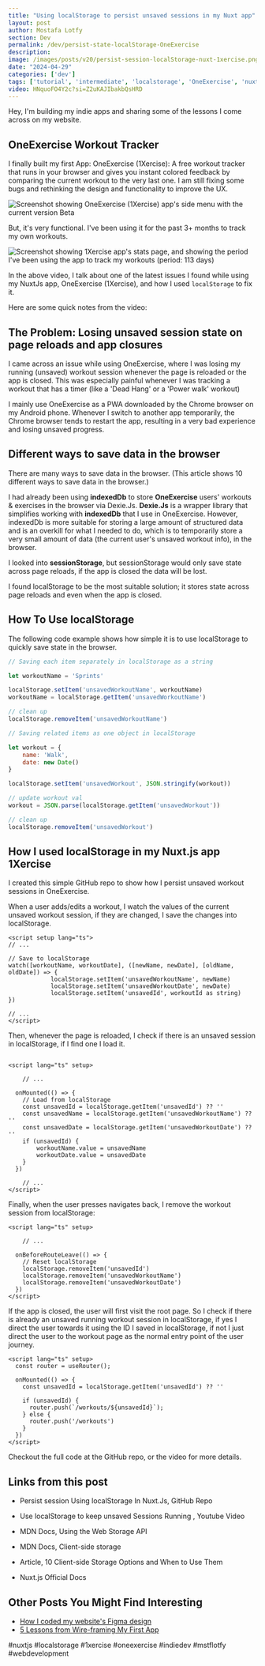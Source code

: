 ```yaml
---
title: "Using localStorage to persist unsaved sessions in my Nuxt app"
layout: post
author: Mostafa Lotfy
section: Dev
permalink: /dev/persist-state-localStorage-OneExercise
description: 
image: /images/posts/v20/persist-session-localStorage-nuxt-1xercise.png
date: "2024-04-29"
categories: ['dev']
tags: ['tutorial', 'intermediate', 'localstorage', 'OneExercise', 'nuxtjs']
video: HNquoFO4Y2c?si=Z2uKAJIbakbQsHRD
---
```




Hey, I'm building my indie apps and sharing some of the lessons I come across on <CustomLink href="/) and my YT channel: [The indieDev](https://www.youtube.com/@theindiedev.mstflotfy">my website</CustomLink>.

## <CustomLink href="https://oneexercise.mstflotfy.com">OneExercise Workout Tracker</CustomLink>

I finally built my first App: <CustomLink href="https://oneexercise.mstflotfy.com/">OneExercise (1Xercise)</CustomLink>: A free workout tracker that runs in your browser and gives you instant colored feedback by comparing the current workout to the very last one. I am still fixing some bugs and rethinking the design and functionality to improve the UX. 

![Screenshot showing OneExercise (1Xercise) app's side menu with the current version Beta](/images/posts/v20/OneExercise-workout-tracker-dark-mode.jpg)

But, it's very functional. I've been using it for the past 3+ months to track my own workouts. 

![Screenshot showing 1Xercise app's stats page, and showing the period I've been using the app to track my workouts (period: 113 days)](/images/posts/v20/OneExercise-workout-tracker-stats.jpg)

In the above video, I talk about one of the latest issues I found while using my NuxtJs app, <CustomLink href="https://oneexercise.mstflotfy.com/">OneExercise (1Xercise)</CustomLink>, and how I used <CustomLink href="https://developer.mozilla.org/en-US/docs/Web/API/Window/localStorage">`localStorage`</CustomLink> to fix it.

Here are some quick notes from the video:

## The Problem: Losing unsaved session state on page reloads and app closures

I came across an issue while using <CustomLink href="https://oneexercise.mstflotfy.com">OneExercise</CustomLink>, where I was losing my running (unsaved) workout session whenever the page is reloaded or the app is closed. This was especially painful whenever I was tracking a workout that has a timer (like a 'Dead Hang' or a 'Power walk' workout)

I mainly use <CustomLink href="https://oneexercise.mstflotfy.com">OneExercise</CustomLink> as a PWA downloaded by the Chrome browser on my Android phone. Whenever I switch to another app temporarily, the Chrome browser tends to restart the app, resulting in a very bad experience and losing unsaved progress.

## Different ways to save data in the browser

There are many ways to save data in the browser. (<CustomLink href=" https://www.sitepoint.com/client-side-storage-options-comparison/">This article shows 10 different ways to save data in the browser</CustomLink>.)

I had already been using **indexedDb** to store <CustomLink href="https://oneexercise.mstflotfy.com">**OneExercise**</CustomLink> users' workouts & exercises in the browser via Dexie.Js. <CustomLink href="https://dexie.org/">**Dexie.Js**</CustomLink> is a wrapper library that simplifies working with **indexedDb** that I use in OneExercise. However, indexedDb is more suitable for storing a large amount of structured data and is an overkill for what I needed to do, which is to temporarily store a very small amount of data (the current user's unsaved workout info), in the browser.

I looked into **sessionStorage**, but sessionStorage would only save state across page reloads, if the app is closed the data will be lost. 

I found localStorage to be the most suitable solution; it stores state across page reloads and even when the app is closed.


## How To Use localStorage

The following code example shows how simple it is to use localStorage to quickly save state in the browser.

```javascript
// Saving each item separately in localStorage as a string

let workoutName = 'Sprints'

localStorage.setItem('unsavedWorkoutName', workoutName)
workoutName = localStorage.getItem('unsavedWorkoutName')

// clean up
localStorage.removeItem('unsavedWorkoutName')

```

```javascript
// Saving related items as one object in localStorage

let workout = {
	name: 'Walk',
	date: new Date()
}

localStorage.setItem('unsavedWorkout', JSON.stringify(workout))

// update workout val
workout = JSON.parse(localStorage.getItem('unsavedWorkout'))

// clean up
localStorage.removeItem('unsavedWorkout')
```

## How I used localStorage in my Nuxt.js app 1Xercise

I created this <CustomLink href="https://github.com/mstflotfy/Nuxt.js-isolated-localStorage-persistent-session">simple GitHub repo</CustomLink> to show how I persist unsaved workout sessions in OneExercise.

When a user adds/edits a workout, I watch the values of the current unsaved workout session, if they are changed, I save the changes into localStorage.

```vue
<script setup lang="ts">
// ...

// Save to localStorage
watch([workoutName, workoutDate], ([newName, newDate], [oldName, oldDate]) => {
			localStorage.setItem('unsavedWorkoutName', newName)
			localStorage.setItem('unsavedWorkoutDate', newDate)
			localStorage.setItem('unsavedId', workoutId as string)
})

// ...
</script>
```

Then, whenever the page is reloaded, I check if there is an unsaved session in localStorage, if I find one I load it.

```vue

<script lang="ts" setup>

	// ...

  onMounted(() => {
    // Load from localStorage
    const unsavedId = localStorage.getItem('unsavedId') ?? ''
    const unsavedName = localStorage.getItem('unsavedWorkoutName') ?? ''
    const unsavedDate = localStorage.getItem('unsavedWorkoutDate') ?? ''
    if (unsavedId) {
        workoutName.value = unsavedName
        workoutDate.value = unsavedDate
    }
  })  

	// ...
</script>
```

Finally, when the user presses navigates back, I remove the workout session from localStorage:

```vue
<script lang="ts" setup>

	// ...

  onBeforeRouteLeave(() => {
    // Reset localStorage
    localStorage.removeItem('unsavedId')
    localStorage.removeItem('unsavedWorkoutName')
    localStorage.removeItem('unsavedWorkoutDate')
  })
</script>
```

If the app is closed, the user will first visit the root page. So I check if there is already an unsaved running workout session in localStorage, if yes I direct the user towards it using the ID I saved in localStorage, if not I just direct the user to the workout page as the normal entry point of the user journey.

```vue
<script lang="ts" setup>
  const router = useRouter();

  onMounted(() => {
    const unsavedId = localStorage.getItem('unsavedId') ?? ''

    if (unsavedId) {
      router.push(`/workouts/${unsavedId}`);
    } else {
      router.push('/workouts')
    }
  })
</script>
```

Checkout the full code at the <CustomLink href="https://github.com/mstflotfy/Nuxt.js-isolated-localStorage-persistent-session">GitHub repo</CustomLink>, or the <CustomLink href="https://youtu.be/HNquoFO4Y2c">video</CustomLink> for more details.

## Links from this post
- <CustomLink href="https://github.com/mstflotfy/Nuxt.js-isolated-localStorage-persistent-session">Persist session Using localStorage In Nuxt.Js, GitHub Repo</CustomLink>
- <CustomLink href="https://youtu.be/HNquoFO4Y2c">Use localStorage to keep unsaved Sessions Running , Youtube Video</CustomLink>

- <CustomLink href="https://developer.mozilla.org/en-US/docs/Web/API/Web_Storage_API">MDN Docs, Using the Web Storage API</CustomLink>

- <CustomLink href="https://developer.mozilla.org/en-US/docs/Learn/JavaScript/Client-side_web_APIs/Client-side_storage">MDN Docs, Client-side storage</CustomLink>

- <CustomLink href="https://www.sitepoint.com/client-side-storage-options-comparison/">Article, 10 Client-side Storage Options and When to Use Them</CustomLink>

- <CustomLink href="https://nuxt.com/docs/getting-started/installation">Nuxt.js Official Docs</CustomLink>

## Other Posts You Might Find Interesting
- [How I coded my website's Figma design](/design/figma-to-code-html-css)
- [5 Lessons from Wire-framing My First App](/design/first-wireframe-5lessons-7step-workflow)

#nuxtjs  #localstorage  #1xercise #oneexercise #indiedev #mstflotfy #webdevelopment